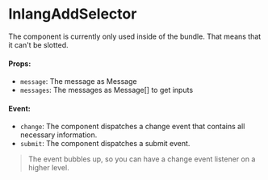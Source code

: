  
 
<Meta of={InlangAddSelector} />

# InlangAddSelector

The component is currently only used inside of the bundle. That means that it can't be slotted.

<Canvas of={InlangAddSelector.Example} />

#### Props:
- `message`: The message as Message
- `messages`: The messages as Message[] to get inputs

#### Event:
- `change`: The component dispatches a change event that contains all necessary information.
- `submit`: The component dispatches a submit event.

> The event bubbles up, so you can have a change event listener on a higher level.
